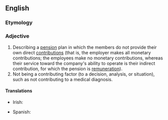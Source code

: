 ==English==

===Etymology===
{{prefix|en|non|contributory}}

===Adjective===
{{en-adj|-}}

# Describing a [[pension]] plan in which the members do not provide their own direct [[contribution]]s (that is, the employer makes all monetary contributions; the employees make no monetary contributions, whereas their service toward the company's ability to operate is their indirect contribution, for which the pension is [[remuneration]]).
# Not being a contributing factor (to a decision, analysis, or situation), such as not contributing to a medical diagnosis.
#: {{ux|en|Although [[medical history]] is always ''relevant'' to diagnosis, it is sometimes '''noncontributory''', shedding no light on possible causes of symptoms.}}

====Translations====
{{trans-top|describing a pension plan in which the members do not provide their own direct contributions}}
* Irish: {{t|ga|neamhchionmhar}}
{{trans-mid}}
* Spanish: {{t|es|no contributivo}}
{{trans-bottom}}